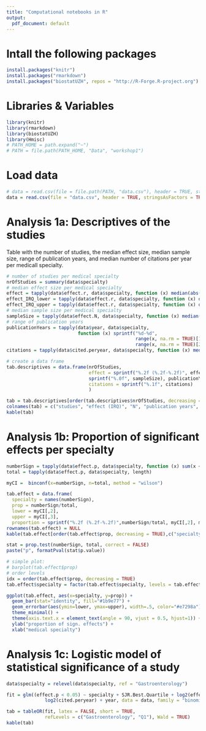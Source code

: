 ```yaml
---
title: "Computational notebooks in R"
output:
  pdf_document: default
---
```


# Intall the following packages
```r
install.packages("knitr")
install.packages("rmarkdown")
install.packages("biostatUZH", repos = "http://R-Forge.R-project.org")
```


# Libraries & Variables
```r
library(knitr)
library(rmarkdown)
library(biostatUZH)
library(Hmisc)
# PATH_HOME = path.expand("~")
# PATH = file.path(PATH_HOME, "Data", "workshop1")
```

# Load data
```r
# data = read.csv(file = file.path(PATH, "data.csv"), header = TRUE, stringsAsFactors = TRUE)
data = read.csv(file = "data.csv", header = TRUE, stringsAsFactors = TRUE)
```

# Analysis 1a: Descriptives of the studies
Table with the number of studies, the median effect size, median sample size, range of publication years, and median number of citations per year per medicall specialty.
```r
# number of studies per medical specialty
nrOfStudies = summary(data$specialty)
# median effect size per medical specialty
effect = tapply(data$effect.r, data$specialty, function (x) median(abs(x)))
effect_IRQ_lower = tapply(data$effect.r, data$specialty, function (x) quantile(abs(x), 0.25))
effect_IRQ_upper = tapply(data$effect.r, data$specialty, function (x) quantile(abs(x), 0.75))
# median sample size per medical specialty
sampleSize = tapply(data$effect.N, data$specialty, function (x) median(x))
# range of publication years
publicationYears = tapply(data$year, data$specialty, 
                          function (x) sprintf("%d-%d",
                                               range(x, na.rm = TRUE)[1],
                                               range(x, na.rm = TRUE)[2]))
citations = tapply(data$cited.peryear, data$specialty, function (x) median(x, na.rm = TRUE))

# create a data frame
tab.descriptives = data.frame(nrOfStudies, 
                              effect = sprintf("%.2f (%.2f-%.2f)", effect, effect_IRQ_lower, effect_IRQ_upper), 
                              sprintf("%.0f", sampleSize), publicationYears, 
                              citations = sprintf("%.1f", citations)
                              )

tab = tab.descriptives[order(tab.descriptives$nrOfStudies, decreasing = TRUE),]
colnames(tab) = c("studies", "effect (IRQ)", "N", "publication years", "citations")
kable(tab)
```

# Analysis 1b: Proportion of significant effects per specialty
```r
numberSign = tapply(data$effect.p, data$specialty, function (x) sum(x < 0.05))
total = tapply(data$effect.p, data$specialty, length)

myCI =  binconf(x=numberSign, n=total, method = "wilson")

tab.effect = data.frame(
  specialty = names(numberSign),
  prop = numberSign/total,
  lower = myCI[,2],
  upper = myCI[,3],
  proportion = sprintf("%.2f (%.2f-%.2f)",numberSign/total, myCI[,2], myCI[,3]))
rownames(tab.effect) = NULL
kable(tab.effect[order(tab.effect$prop, decreasing = TRUE),c("specialty","proportion")], row.names = FALSE)
```

```r
stat = prop.test(numberSign, total, correct = FALSE)
paste("p", formatPval(stat$p.value))
```

```r
# simple plot: 
# barplot(tab.effect$prop)
# order levels
idx = order(tab.effect$prop, decreasing = TRUE)
tab.effect$specialty = factor(tab.effect$specialty, levels = tab.effect$specialty[idx])

ggplot(tab.effect, aes(x=specialty, y=prop)) +
  geom_bar(stat="identity", fill="#1b9e77") + 
  geom_errorbar(aes(ymin=lower, ymax=upper), width=.5, color="#e7298a") +
  theme_minimal() +
  theme(axis.text.x = element_text(angle = 90, vjust = 0.5, hjust=1)) + 
  ylab("proportion of sign. effects") +
  xlab("medical specialty")
```


# Analysis 1c: Logistic model of statistical significance of a study
```r
data$specialty = relevel(data$specialty, ref = "Gastroenterology")

fit = glm((effect.p < 0.05) ~ specialty + SJR.Best.Quartile + log2(effect.N) + 
              log2(cited.peryear) + year, data = data, family = "binomial")

tab = tableOR(fit, latex = FALSE, short = TRUE, 
              refLevels = c("Gastroenterology", "Q1"), Wald = TRUE)
kable(tab)
```

